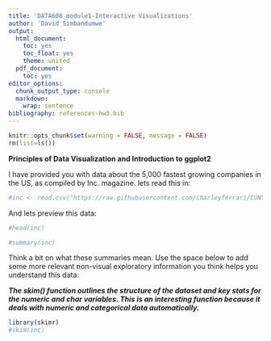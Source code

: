 ```yaml
---
title: 'DATA608_module1-Interactive Visualizations'
author: 'David Simbandumwe'
output:
  html_document:
    toc: yes
    toc_float: yes
    theme: united
  pdf_document:
    toc: yes
editor_options:
  chunk_output_type: console
  markdown: 
    wrap: sentence
bibliography: references-hw3.bib
---
```






```r

knitr::opts_chunk$set(warning = FALSE, message = FALSE) 
rm(list=ls())

```




**Principles of Data Visualization and Introduction to ggplot2**

I have provided you with data about the 5,000 fastest growing companies in the US, as compiled by Inc. magazine. lets read this in:

```r

#inc <- read.csv("https://raw.githubusercontent.com/charleyferrari/CUNY_DATA_608/master/module1/Data/inc5000_data.csv", header= TRUE)

```

And lets preview this data:

```r

#head(inc)

```



```r

#summary(inc)

```

Think a bit on what these summaries mean. Use the space below to add some more relevant non-visual exploratory information you think helps you understand this data:

<b><i>
The skim() function outlines the structure of the dataset and key stats for the numeric and char variables. This is an interesting function because it deals with numeric and categorical data automatically. 
</i></b>

```r

library(skimr)
#skim(inc)

```






